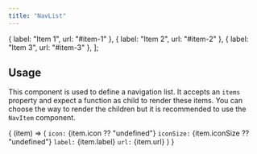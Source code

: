 ```yaml
---
title: "NavList"
---
```


  { label: "Item 1", url: "#item-1" },
  { label: "Item 2", url: "#item-2" },
  { label: "Item 3", url: "#item-3" },
];

## Usage

This component is used to define a navigation list. It accepts an <code>items</code> property and expect a function as child to render these items. You can choose the way to render the children but it is recommended to use the <code>NavItem</code> component.

<NavList items={items}>
  {
    (item) => (
      <List>
        <ListItem>
          <code>icon:</code> {item.icon ?? "undefined"}
        </ListItem>
        <ListItem>
          <code>iconSize:</code> {item.iconSize ?? "undefined"}
        </ListItem>
        <ListItem>
          <code>label:</code> {item.label}
        </ListItem>
        <ListItem>
          <code>url:</code> {item.url}
        </ListItem>
      </List>
    )
  }
</NavList>
